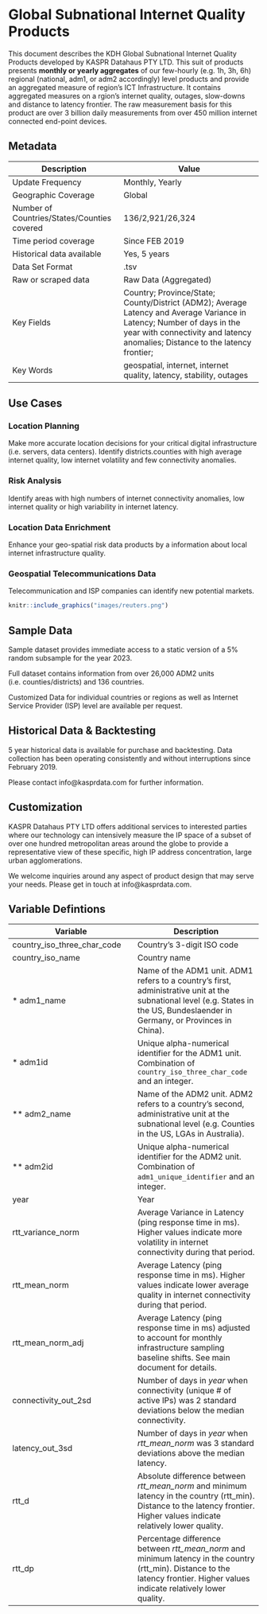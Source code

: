 # Global Subnational Internet Quality Products

This document describes the KDH Global Subnational Internet Quality Products developed by KASPR Datahaus PTY LTD. This suit of products presents **monthly or yearly aggregates** of our few-hourly (e.g. 1h, 3h, 6h) regional (national, adm1, or adm2 accordingly)
level products and provide an aggregated measure of region’s ICT Infrastructure.  It contains aggregated measures on a rgion's internet quality, outages, slow-downs and distance to latency frontier.  The raw measurement basis for this product are over 3 billion daily measurements from over 450 million internet connected end-point devices. 



## Metadata {.unlisted .unnumbered}
Description | Value  
----|-----
Update Frequency | Monthly, Yearly
Geographic Coverage | Global 
Number of Countries/States/Counties covered | 136/2,921/26,324
Time period coverage | Since FEB 2019
Historical data available | Yes, 5 years
Data Set Format | .tsv
Raw or scraped data | Raw Data (Aggregated)
Key Fields |  Country; Province/State; County/District (ADM2); Average Latency and Average Variance in Latency;  Number of days in the year with connectivity and latency anomalies; Distance to the latency frontier; 
Key Words | geospatial, internet, internet quality, latency, stability, outages



 
## Use Cases {.unlisted .unnumbered}


### Location Planning  {.unlisted .unnumbered}
Make more accurate location decisions for your critical digital infrastructure (i.e. servers, data centers). Identify districts.counties with high average internet quality, low internet volatility and few connectivity anomalies.

### Risk Analysis  {.unlisted .unnumbered}
Identify areas with high numbers of internet connectivity anomalies, low internet quality or high variability in internet latency.

### Location Data Enrichment  {.unlisted .unnumbered}
Enhance your geo-spatial risk data products by a information about local internet infrastructure quality.

### Geospatial Telecommunications Data  {.unlisted .unnumbered}
Telecommunication and ISP companies can identify new potential markets.


 ```r
knitr::include_graphics("images/reuters.png")
```

 



## Sample Data {.unlisted .unnumbered}

Sample dataset provides immediate access to a static version of a 5% random subsample for the year 2023.

Full dataset contains information from over 26,000 ADM2 units (i.e. counties/districts)  and 136 countries.

Customized Data for individual countries or regions as well as Internet Service Provider (ISP) level  are available per request.

 

## Historical Data & Backtesting {.unlisted .unnumbered}

5 year historical data is available for purchase and backtesting. Data collection has been operating consistently and without interruptions since February 2019.

Please contact info@kasprdata.com for further information.

 


## Customization {.unlisted .unnumbered}

KASPR Datahaus PTY LTD offers additional services to interested parties where our technology can intensively measure the IP space of a subset of over one hundred metropolitan areas around the globe to provide a representative view of these specific, high IP address concentration, large urban agglomerations.

We welcome inquiries around any aspect of product design that may serve your needs. Please get in touch at info@kasprdata.com.




## Variable Defintions {.unlisted .unnumbered}

| Variable | Description |
| --- | --- |
| country_iso_three_char_code | Country's 3-digit ISO code |
| country_iso_name | Country name |
| * adm1_name | Name of the ADM1 unit. ADM1 refers to a country's first, administrative unit at the subnational level (e.g. States in the US, Bundeslaender in Germany, or Provinces in China). |
| * adm1id | Unique alpha-numerical identifier for the ADM1 unit. Combination of `country_iso_three_char_code` and an integer. |
| ** adm2_name | Name of the ADM2 unit. ADM2 refers to a country's second, administrative unit at the subnational level (e.g. Counties in the US, LGAs in Australia). |
| ** adm2id| Unique alpha-numerical identifier for the ADM2 unit. Combination of `adm1_unique_identifier` and an integer. |
| year | Year |
| rtt_variance_norm | Average Variance in Latency (ping response time in ms). Higher values indicate more volatility in internet connectivity during that period. |
| rtt_mean_norm | Average Latency (ping response time in ms). Higher values indicate lower average quality in internet connectivity during that period. |
| rtt_mean_norm_adj | Average Latency (ping response time in ms) adjusted to account for monthly infrastructure sampling baseline shifts. See main document for details. |
| connectivity_out_2sd | Number of days in *year* when connectivity (unique # of active IPs) was 2 standard deviations below the median connectivity. |
| latency_out_3sd | Number of days in *year* when *rtt_mean_norm* was 3 standard deviations above the median latency. |
| rtt_d	|Absolute difference between *rtt_mean_norm* and minimum latency in the country (rtt_min). Distance to the latency frontier.	Higher values indicate relatively lower quality.	|
|rtt_dp	|Percentage difference between *rtt_mean_norm*  and minimum latency in the country (rtt_min). Distance to the latency frontier.		Higher values indicate relatively lower quality.	 |

